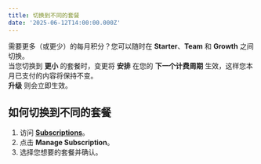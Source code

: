 ```yaml
---
title: 切换到不同的套餐
date: '2025-06-12T14:00:00.000Z'
---
```


需要更多（或更少）的每月积分？您可以随时在 **Starter**、**Team** 和 **Growth** 之间切换。  \
当您切换到 **更小** 的套餐时，变更将 **安排** 在您的 **下一个计费周期** 生效，这样您本月已支付的内容将保持不变。 \
**升级** 则会立即生效。

## 如何切换到不同的套餐

1. 访问 **[Subscriptions](https://portal.yakshaver.ai/settings/plan)**。
2. 点击 **Manage Subscription**。
3. 选择您想要的套餐并确认。